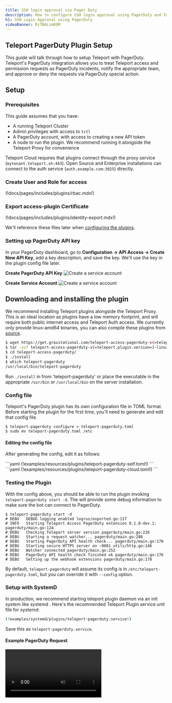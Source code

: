 ```yaml
---
title: SSH login approval via Pager Duty
description: How to configure SSH login approval using PagerDuty and Teleport
h1: SSH Login Approval using PagerDuty
videoBanner: RzTB4Lsm09M
---
```


## Teleport PagerDuty Plugin Setup

This guide will talk through how to setup Teleport with PagerDuty. Teleport's
PagerDuty integration allows you to treat Teleport access and permission
requests as PagerDuty incidents, notify the appropriate team, and approve
or deny the requests via PagerDuty special action.

## Setup

### Prerequisites

This guide assumes that you have:

- A running Teleport Cluster
- Admin privileges with access to `tctl`
- A PagerDuty account, with access to creating a new API token
- A node to run the plugin. We recommend running it alongside the Teleport Proxy for convenience

Teleport Cloud requires that plugins connect through the proxy service (`mytenant.teleport.sh:443`). Open Source and Enterprise installations can connect to the auth service (`auth.example.com:3025`) directly.


### Create User and Role for access
(!docs/pages/includes/plugins/rbac.mdx!)

### Export access-plugin Certificate
(!docs/pages/includes/plugins/identity-export.mdx!)

We'll reference these files later when [configuring the plugins](#config-file).


### Setting up PagerDuty API key

In your PagerDuty dashboard, go to **Configuration → API Access → Create New API Key**, add a key description, and save the key. We'll use the key in the plugin config file later.

**Create PagerDuty API Key**
![Create a service account](../../../img/enterprise/plugins/pagerduty/pagerduty-api-key.png)

**Create Service Account**
![Create a service account](../../../img/enterprise/plugins/pagerduty/create-new-service-pd.png)

## Downloading and installing the plugin

We recommend installing Teleport plugins alongside the Teleport Proxy. This is an ideal
location as plugins have a low memory footprint, and will require both public internet access
and Teleport Auth access. We currently only provide linux-amd64 binaries, you can also
compile these plugins from [source](https://github.com/gravitational/teleport-plugins/tree/master/access/pagerduty).

```bash
$ wget https://get.gravitational.com/teleport-access-pagerduty-v(=teleport.plugin.version=)-linux-amd64-bin.tar.gz
$ tar -xzf teleport-access-pagerduty-v(=teleport.plugin.version=)-linux-amd64-bin.tar.gz
$ cd teleport-access-pagerduty/
$ ./install
$ which teleport-pagerduty
/usr/local/bin/teleport-pagerduty
```

Run `./install` in from 'teleport-pagerduty' or place the executable in the appropriate `/usr/bin` or `/usr/local/bin` on the server installation.

### Config file

Teleport's PagerDuty plugin has its own configuration file in TOML format. Before starting the plugin for the first time, you'll need to generate and edit that config file.

```code
$ teleport-pagerduty configure > teleport-pagerduty.toml
$ sudo mv teleport-pagerduty.toml /etc
```

#### Editing the config file

After generating the config, edit it as follows:

<Tabs>
<TabItem scopes={["oss", "enterprise"]} label="Self Hosted">
```yaml
(!examples/resources/plugins/teleport-pagerduty-self.toml!)
```
</TabItem>
<TabItem scopes={["cloud"]} label="Cloud">
```yaml
(!examples/resources/plugins/teleport-pagerduty-cloud.toml!)
```
</TabItem>
</Tabs>

### Testing the Plugin

With the config above, you should be able to run the plugin invoking
`teleport-pagerduty start -d`. The will provide some debug information to make sure
the bot can connect to PagerDuty.

```code
$ teleport-pagerduty start -d
# DEBU   DEBUG logging enabled logrus/exported.go:117
# INFO   Starting Teleport Access PagerDuty extension 0.1.0-dev.1: pagerduty/main.go:124
# DEBU   Checking Teleport server version pagerduty/main.go:226
# DEBU   Starting a request watcher... pagerduty/main.go:288
# DEBU   Starting PagerDuty API health check... pagerduty/main.go:170
# DEBU   Starting secure HTTPS server on :8081 utils/http.go:146
# DEBU   Watcher connected pagerduty/main.go:252
# DEBU   PagerDuty API health check finished ok pagerduty/main.go:176
# DEBU   Setting up the webhook extensions pagerduty/main.go:178
```

By default, `teleport-pagerduty` will assume its config is in `/etc/teleport-pagerduty.toml`, but you can override it with `--config` option.

### Setup with SystemD

In production, we recommend starting teleport plugin daemon via an init system like systemd . Here's the recommended Teleport Plugin service unit file for systemd:

```bash
(!examples/systemd/plugins/teleport-pagerduty.service!)
```

Save this as `teleport-pagerduty.service`.

#### Example PagerDuty Request

<video controls>
  <source
    src="../../../img/enterprise/plugins/pagerduty/pagerduty-demo.mp4"
    type="video/mp4"
  />

  <source
    src="../../../img/enterprise/plugins/pagerduty/pagerduty-demo.webm"
    type="video/webm"
  />

  Your browser does not support the video tag.
</video>

## On-call Auto Approval

The PagerDuty plugin has an option to auto-approve access requests. This
feature will map external SSO identity to PagerDuty on-call email addresses.
If the user requesting matches the person on call the request will be
automatically approved.

This feature can be enabled via the PagerDuty config file using `auto_approve = true`.

```
# Example teleport-pagerduty.toml snippet
#...
[pagerduty]
api_key = "key"               # PagerDuty API Key
user_email = "me@example.com" # PagerDuty bot user email (Could be admin email)
service_id = "PIJ90N7"        # PagerDuty service id
auto_approve = true           # Auto approve
```

## Audit Log

The plugin will let anyone with access to the PagerDuty account so it's
important to review Teleport's audit log.

## Feedback

If you have any issues with this plugin please create an [issue here](https://github.com/gravitational/teleport-plugins/issues/new).
